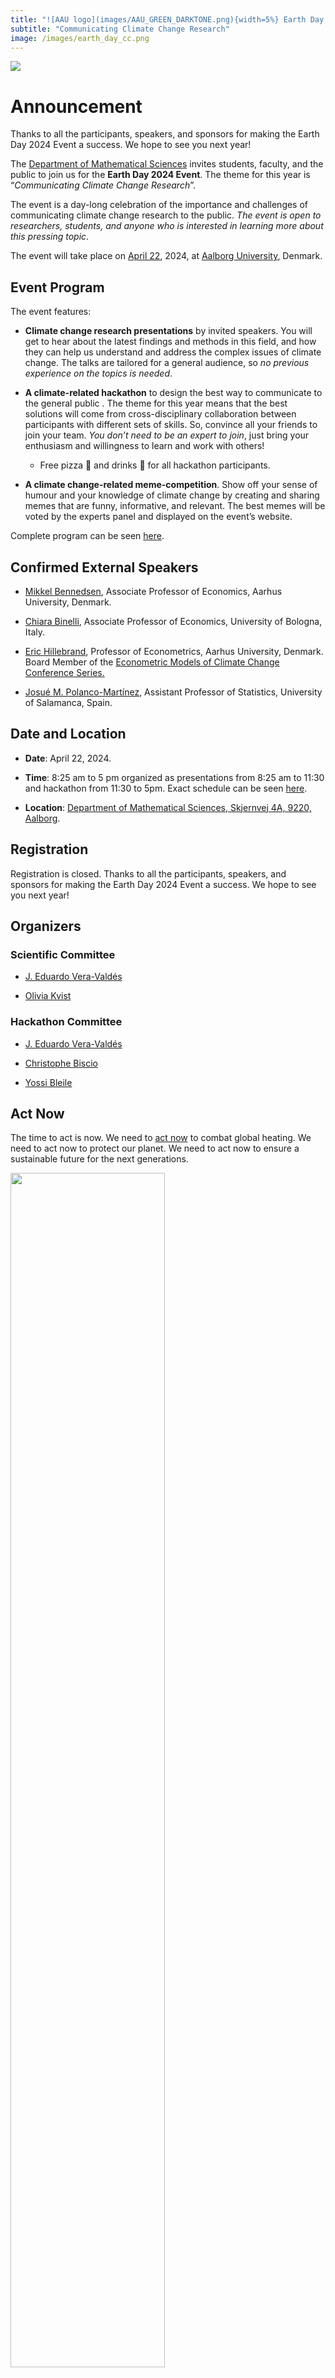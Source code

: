```yaml
---
title: "![AAU logo](images/AAU_GREEN_DARKTONE.png){width=5%} Earth Day 2024"
subtitle: "Communicating Climate Change Research"
image: /images/earth_day_cc.png
---
```


![](/images/earth_day_cc.png){fig-alt="Earth Day Poster."}

# Announcement

::: {.callout-note}

Thanks to all the participants, speakers, and sponsors for making the Earth Day 2024 Event a success. We hope to see you next year!

:::

The [Department of Mathematical Sciences](https://www.math.aau.dk/) invites students, faculty, and the public to join us for the **Earth Day 2024 Event**. The theme for this year is "*Communicating Climate Change Research*".  

The event is a day-long celebration of the importance and challenges of communicating climate change research to the public. *The event is open to researchers, students, and anyone who is interested in learning more about this pressing topic*. 

The event will take place on [April 22](https://www.earthday.org/), 2024, at [Aalborg University](https://www.en.aau.dk/), Denmark.


## Event Program

The event features:

- **Climate change research presentations** by invited speakers. You will get to hear about the latest findings and methods in this field, and how they can help us understand and address the complex issues of climate change. The talks are tailored for a general audience, so *no previous experience on the topics is needed*.

- **A climate-related hackathon** to design the best way to communicate to the general public . The theme for this year means that the best solutions will come from cross-disciplinary collaboration between participants with different sets of skills. So, convince all your friends to join your team. *You don't need to be an expert to join*, just bring your enthusiasm and willingness to learn and work with others!

    - Free pizza 🍕 and drinks 🥤 for all hackathon participants.
 
- **A climate change-related meme-competition**. Show off your sense of humour and your knowledge of climate change by creating and sharing memes that are funny, informative, and relevant. The best memes will be voted by the experts panel and displayed on the event's website.

Complete program can be seen [here](earthday2024_schedule.qmd).

## Confirmed External Speakers
 
- [Mikkel Bennedsen](https://sites.google.com/site/mbennedsen/), Associate Professor of Economics, Aarhus University, Denmark.

- [Chiara Binelli](https://sites.google.com/view/chiara-binelli/home), Associate Professor of Economics, University of Bologna, Italy.

- [Eric Hillebrand](https://sites.google.com/site/erichillebrand/home), Professor of Econometrics, Aarhus University, Denmark. Board Member of the [Econometric Models of Climate Change Conference Series.](https://sites.google.com/view/emccconference/home)

- [Josué M. Polanco-Martínez](https://www.researchgate.net/profile/Josue-Polanco-Martinez), Assistant Professor of Statistics, University of Salamanca, Spain.

## Date and Location

- **Date**: April 22, 2024.

- **Time**: 8:25 am to 5 pm organized as presentations from 8:25 am to 11:30 and hackathon from 11:30 to 5pm. Exact schedule can be seen [here](earthday2024_schedule.qmd).

- **Location**: [Department of Mathematical Sciences, Skjernvej 4A, 9220, Aalborg](https://maps.app.goo.gl/sEQNm9HnZhpPoTLR7).

## Registration

Registration is closed. Thanks to all the participants, speakers, and sponsors for making the Earth Day 2024 Event a success. We hope to see you next year!

## Organizers

### Scientific Committee

- [J. Eduardo Vera-Valdés](https://everval.github.io/)

- [Olivia Kvist](https://www.linkedin.com/in/olivia-kvist-813251216/)

### Hackathon Committee

- [J. Eduardo Vera-Valdés](https://everval.github.io/)

- [Christophe Biscio](https://biscio.github.io/)

- [Yossi Bleile](https://github.com/yossibokorbleile)


## Act Now

The time to act is now. We need to [act now](https://www.un.org/actnow) to combat global heating. We need to act now to protect our planet. We need to act now to ensure a sustainable future for the next generations.

![](/images/ActNow_UN_emblem_horizontal_E.png){fig-alt="Act Now Logo." width=70%}

## Sponsorship

This event is sponsored by the [Danish Data Science Academy DDSA](https://ddsa.dk/).

![](/images/DDSA_PrimaryLogo.png){fig-alt="Danish Data Science Academy Logo." width=70%}


## About Earth Day

If you want to know more about Earth Day, follow [this link](aboutearthday.qmd).